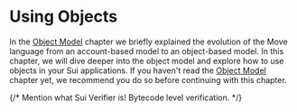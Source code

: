 # Using Objects

In the [Object Model](./../object) chapter we briefly explained the evolution of the Move language
from an account-based model to an object-based model. In this chapter, we will dive deeper into the
object model and explore how to use objects in your Sui applications. If you haven't read the
[Object Model](./../object) chapter yet, we recommend you do so before continuing with this chapter.

{/* Mention what Sui Verifier is! Bytecode level verification. */}
